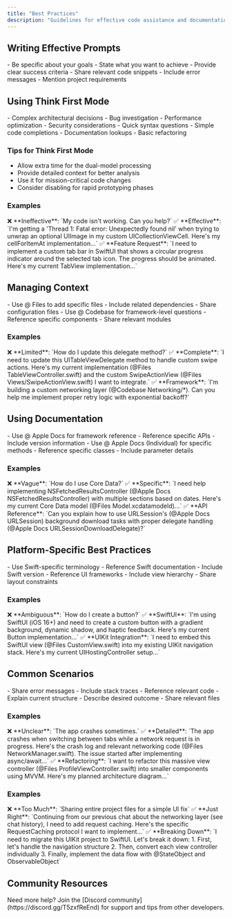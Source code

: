 ```yaml
---
title: "Best Practices"
description: "Guidelines for effective code assistance and documentation usage in Alex Sidebar"
---
```


## Writing Effective Prompts

<CardGroup cols={2}>
  <Card title="Clear Objectives" icon="target">
    - Be specific about your goals
    - State what you want to achieve
    - Provide clear success criteria
  </Card>

  <Card title="Contextual Details" icon="layer-group">
    - Share relevant code snippets
    - Include error messages
    - Mention project requirements
  </Card>
</CardGroup>

## Using Think First Mode

<CardGroup cols={2}>
  <Card title="When to Use" icon="brain">
    - Complex architectural decisions
    - Bug investigation
    - Performance optimization
    - Security considerations
  </Card>

  <Card title="When to Skip" icon="forward">
    - Quick syntax questions
    - Simple code completions
    - Documentation lookups
    - Basic refactoring
  </Card>
</CardGroup>

### Tips for Think First Mode
- Allow extra time for the dual-model processing
- Provide detailed context for better analysis
- Use it for mission-critical code changes
- Consider disabling for rapid prototyping phases

### Examples

<Note>
  ❌ **Ineffective**: `My code isn't working. Can you help?`
</Note>

<Note>
  ✅ **Effective**: `I'm getting a 'Thread 1: Fatal error: Unexpectedly found nil' when trying to unwrap an optional UIImage in my custom UICollectionViewCell. Here's my cellForItemAt implementation...`
</Note>

<Note>
  ✅ **Feature Request**: `I need to implement a custom tab bar in SwiftUI that shows a circular progress indicator around the selected tab icon. The progress should be animated. Here's my current TabView implementation...`
</Note>

## Managing Context

<CardGroup cols={2}>
  <Card title="File Context" icon="folder">
    - Use @ Files to add specific files
    - Include related dependencies
    - Share configuration files
  </Card>

  <Card title="Codebase Context" icon="code">
    - Use @ Codebase for framework-level questions
    - Reference specific components
    - Share relevant modules
  </Card>
</CardGroup>

### Examples

<Note>
  ❌ **Limited**: `How do I update this delegate method?`
</Note>

<Note>
  ✅ **Complete**: `I need to update this UITableViewDelegate method to handle custom swipe actions. Here's my current implementation (@Files TableViewController.swift) and the custom SwipeActionView (@Files Views/SwipeActionView.swift) I want to integrate.`
</Note>

<Note>
  ✅ **Framework**: `I'm building a custom networking layer (@Codebase Networking/*). Can you help me implement proper retry logic with exponential backoff?`
</Note>

## Using Documentation

<CardGroup cols={2}>
  <Card title="Apple Documentation" icon="apple">
    - Use @ Apple Docs for framework reference
    - Reference specific APIs
    - Include version information
  </Card>

  <Card title="Individual Docs" icon="book">
    - Use @ Apple Docs (Individual) for specific methods
    - Reference specific classes
    - Include parameter details
  </Card>
</CardGroup>

### Examples

<Note>
  ❌ **Vague**: `How do I use Core Data?`
</Note>

<Note>
  ✅ **Specific**: `I need help implementing NSFetchedResultsController (@Apple Docs NSFetchedResultsController) with multiple sections based on dates. Here's my current Core Data model (@Files Model.xcdatamodeld)...`
</Note>

<Note>
  ✅ **API Reference**: `Can you explain how to use URLSession's (@Apple Docs URLSession) background download tasks with proper delegate handling (@Apple Docs URLSessionDownloadDelegate)?`
</Note>

## Platform-Specific Best Practices

<CardGroup cols={2}>
  <Card title="Swift Best Practices" icon="swift">
    - Use Swift-specific terminology
    - Reference Swift documentation
    - Include Swift version
  </Card>

  <Card title="UIKit/AppKit" icon="code">
    - Reference UI frameworks
    - Include view hierarchy
    - Share layout constraints
  </Card>
</CardGroup>

### Examples

<Note>
  ❌ **Ambiguous**: `How do I create a button?`
</Note>

<Note>
  ✅ **SwiftUI**: `I'm using SwiftUI (iOS 16+) and need to create a custom button with a gradient background, dynamic shadow, and haptic feedback. Here's my current Button implementation...`
</Note>

<Note>
  ✅ **UIKit Integration**: `I need to embed this SwiftUI view (@Files CustomView.swift) into my existing UIKit navigation stack. Here's my current UIHostingController setup...`
</Note>

## Common Scenarios

<CardGroup cols={2}>
  <Card title="Debugging" icon="bug">
    - Share error messages
    - Include stack traces
    - Reference relevant code
  </Card>

  <Card title="Refactoring" icon="code-branch">
    - Explain current structure
    - Describe desired outcome
    - Share relevant files
  </Card>
</CardGroup>

### Examples

<Note>
  ❌ **Unclear**: `The app crashes sometimes.`
</Note>

<Note>
  ✅ **Detailed**: `The app crashes when switching between tabs while a network request is in progress. Here's the crash log and relevant networking code (@Files NetworkManager.swift). The issue started after implementing async/await...`
</Note>

<Note>
  ✅ **Refactoring**: `I want to refactor this massive view controller (@Files ProfileViewController.swift) into smaller components using MVVM. Here's my planned architecture diagram...`
</Note>

### Examples

<Note>
  ❌ **Too Much**: `Sharing entire project files for a simple UI fix`
</Note>

<Note>
  ✅ **Just Right**: `Continuing from our previous chat about the networking layer (see chat history), I need to add request caching. Here's the specific RequestCaching protocol I want to implement...`
</Note>

<Note>
  ✅ **Breaking Down**: `I need to migrate this UIKit project to SwiftUI. Let's break it down:
  1. First, let's handle the navigation structure
  2. Then, convert each view controller individually
  3. Finally, implement the data flow with @StateObject and ObservableObject`
</Note>

## Community Resources

<Note>
  Need more help? Join the [Discord community](https://discord.gg/T5zxfReEnd)
  for support and tips from other developers.
</Note>